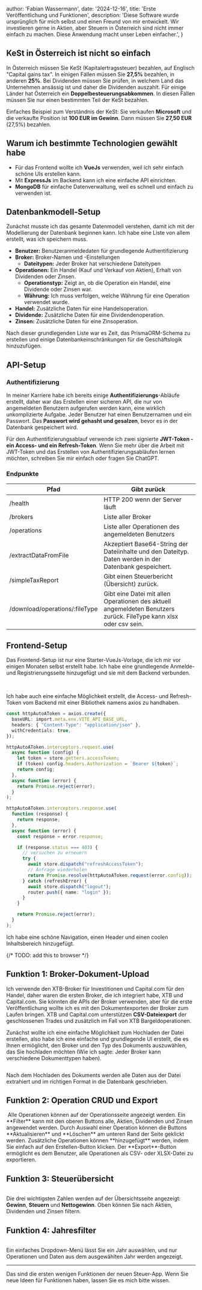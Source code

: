 
  author: 'Fabian Wassermann',
  date: '2024-12-16',
  title: 'Erste Veröffentlichung und Funktionen',
  description:
    'Diese Software wurde ursprünglich für mich selbst und einen Freund von mir entwickelt. Wir investieren gerne in Aktien, aber Steuern in Österreich sind nicht immer einfach zu machen. Diese Anwendung macht unser Leben einfacher.',
}


## KeSt in Österreich ist nicht so einfach

In Österreich müssen Sie KeSt (Kapitalertragssteuer) bezahlen, auf Englisch "Capital gains tax". 
In einigen Fällen müssen Sie **27,5%** bezahlen, in anderen **25%**. Bei Dividenden müssen Sie prüfen,
in welchem Land das Unternehmen ansässig ist und daher die Dividenden auszahlt. Für einige Länder hat Österreich
ein **Doppelbesteuerungsabkommen**. In diesen Fällen müssen Sie nur einen bestimmten Teil der KeSt bezahlen.

Einfaches Beispiel zum Verständnis der KeSt: Sie verkaufen **Microsoft** und die verkaufte Position ist **100 EUR im Gewinn**. Dann müssen Sie **27,50 EUR** (27,5%) bezahlen.

## Warum ich bestimmte Technologien gewählt habe

- Für das Frontend wollte ich **VueJs** verwenden, weil ich sehr einfach schöne UIs erstellen kann. 
- Mit **ExpressJs** im Backend kann ich eine einfache API einrichten. 
- **MongoDB** für einfache Datenverwaltung, weil es schnell und einfach zu verwenden ist.

## Datenbankmodell-Setup

Zunächst musste ich das gesamte Datenmodell verstehen, damit ich mit der Modellierung der Datenbank beginnen kann. Ich habe eine Liste von allem erstellt, was ich speichern muss.

- **Benutzer:** Benutzeranmeldedaten für grundlegende Authentifizierung
- **Broker:** Broker-Namen und -Einstellungen
  - **Dateitypen:** Jeder Broker hat verschiedene Dateitypen
- **Operationen:** Ein Handel (Kauf und Verkauf von Aktien), Erhalt von Dividenden oder Zinsen.
  - **Operationstyp:** Zeigt an, ob die Operation ein Handel, eine Dividende oder Zinsen war.
  - **Währung:** Ich muss verfolgen, welche Währung für eine Operation verwendet wurde.
- **Handel:** Zusätzliche Daten für eine Handelsoperation.
- **Dividende:** Zusätzliche Daten für eine Dividendenoperation.
- **Zinsen:** Zusätzliche Daten für eine Zinsoperation.

Nach dieser grundlegenden Liste war es Zeit, das PrismaORM-Schema zu erstellen und einige Datenbankeinschränkungen für die Geschäftslogik hinzuzufügen.

## API-Setup

### Authentifizierung

In meiner Karriere habe ich bereits einige **Authentifizierungs**-Abläufe erstellt,
daher war das Erstellen einer sicheren API, die nur von angemeldeten Benutzern aufgerufen werden kann, eine wirklich unkomplizierte Aufgabe.
Jeder Benutzer hat einen Benutzernamen und ein Passwort. Das **Passwort wird gehasht und gesalzen**, bevor es in der Datenbank gespeichert wird.

Für den Authentifizierungsablauf verwende ich zwei signierte **JWT-Token - ein Access- und ein Refresh-Token**. Wenn Sie mehr über die Arbeit
mit JWT-Token und das Erstellen von Authentifizierungsabläufen lernen möchten, schreiben Sie mir einfach oder fragen Sie ChatGPT.

### Endpunkte

| Pfad    | Gibt zurück |
| -------- | ------- |
| /health  | HTTP 200 wenn der Server läuft    |
| /brokers | Liste aller Broker     |
| /operations    | Liste aller Operationen des angemeldeten Benutzers    |
| /extractDataFromFile    | Akzeptiert Base64-String der Dateiinhalte und den Dateityp. Daten werden in der Datenbank gespeichert.    |
| /simpleTaxReport    | Gibt einen Steuerbericht (Übersicht) zurück.   |
| /download/operations/:fileType    | Gibt eine Datei mit allen Operationen des aktuell angemeldeten Benutzers zurück. FileType kann xlsx oder csv sein.   |

## Frontend-Setup

Das Frontend-Setup ist nur eine Starter-VueJs-Vorlage, die ich mir vor einigen Monaten selbst erstellt habe. Ich habe eine grundlegende Anmelde- und Registrierungsseite hinzugefügt und sie mit dem Backend verbunden.

<div className="flex gap-2 flex-col sm:flex-row">
  <Image src={signUp} alt="" className="shrink min-w-0 h-full" /> 
  <Image src={signIn} alt="" className="shrink min-w-0 h-full" />
</div>

Ich habe auch eine einfache Möglichkeit erstellt, die Access- und Refresh-Token vom Backend mit einer Bibliothek namens axios zu handhaben.

```ts
const httpAutoAToken = axios.create({
  baseURL: import.meta.env.VITE_API_BASE_URL,
  headers: { "Content-Type": "application/json" },
  withCredentials: true,
});

httpAutoAToken.interceptors.request.use(
  async function (config) {
    let token = store.getters.accessToken;
    if (token) config.headers.Authorization = `Bearer ${token}`;
    return config;
  },
  async function (error) {
    return Promise.reject(error);
  }
);

httpAutoAToken.interceptors.response.use(
  function (response) {
    return response;
  },
  async function (error) {
    const response = error.response;

    if (response.status === 403) {
      // versuchen zu erneuern
      try {
        await store.dispatch("refreshAccessToken");
        // Anfrage wiederholen
        return Promise.resolve(httpAutoAToken.request(error.config));
      } catch (refreshError) {
        await store.dispatch("logout");
        router.push({ name: "login" });
      }
    }

    return Promise.reject(error);
  }
);
```

Ich habe eine schöne Navigation, einen Header und einen coolen Inhaltsbereich hinzugefügt.

{/* TODO: add this to browser */}
<Image src={headerNavContent} alt="" />


## Funktion 1: Broker-Dokument-Upload

Ich verwende den XTB-Broker für Investitionen und Capital.com für den Handel, daher waren die ersten Broker, die ich integriert habe, XTB und Capital.com.
Sie könnten die APIs der Broker verwenden, aber für die erste Veröffentlichung wollte ich es mit den Dokumentexporten der Broker zum Laufen bringen.
XTB und Capital.com unterstützen **CSV-Dateiexport** der geschlossenen Trades und zusätzlich im Fall von XTB Bargeldoperationen.

Zunächst wollte ich eine einfache Möglichkeit zum Hochladen der Datei erstellen, also habe ich eine einfache und grundlegende UI erstellt, die es Ihnen ermöglicht, den Broker
und den Typ des Dokuments auszuwählen, das Sie hochladen möchten (Wie ich sagte: Jeder Broker kann verschiedene Dokumenttypen haben).

<Image src={documentUpload} alt="" />

Nach dem Hochladen des Dokuments werden alle Daten aus der Datei extrahiert und im richtigen Format in die Datenbank geschrieben.

## Funktion 2: Operation CRUD und Export

<div className="flex flex-col sm:flex-row gap-2 sm:gap-5">
  <Image src={operationList} alt="" className="shrink min-w-0 h-full flex-1"  />
  <span className="flex-1">
    Alle Operationen können auf der Operationsseite angezeigt werden. Ein **Filter** kann mit den oberen Buttons alle, Aktien, Dividenden und Zinsen angewendet werden. 
    Durch Auswahl einer Operation können die Buttons **Aktualisieren** und **Löschen** am unteren Rand der Seite geklickt werden. Zusätzliche Operationen können **hinzugefügt** werden, indem Sie einfach auf den Erstellen-Button klicken.
    Der **Export**-Button ermöglicht es dem Benutzer, alle Operationen als CSV- oder XLSX-Datei zu exportieren.
  </span>
</div>

## Funktion 3: Steuerübersicht

<Image src={taxOverview} alt="" />

Die drei wichtigsten Zahlen werden auf der Übersichtsseite angezeigt: **Gewinn**, **Steuern** und **Nettogewinn**.
Oben können Sie nach Aktien, Dividenden und Zinsen filtern.

## Funktion 4: Jahresfilter

<Image src={yearFilter} alt="" />

Ein einfaches Dropdown-Menü lässt Sie ein Jahr auswählen, und nur Operationen und Daten aus dem ausgewählten Jahr werden angezeigt.

-------

Das sind die ersten wenigen Funktionen der neuen Steuer-App. Wenn Sie neue Ideen für Funktionen haben, lassen Sie es mich bitte wissen.
